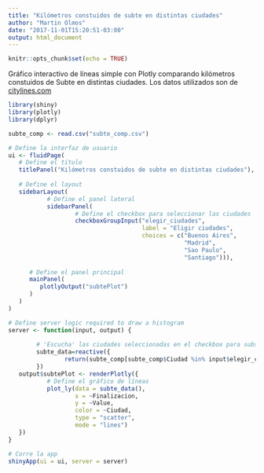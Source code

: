 ```yaml
---
title: "Kilómetros constuidos de subte en distintas ciudades"
author: "Martin Olmos"
date: "2017-11-01T15:20:51-03:00"
output: html_document
---
```


```r
knitr::opts_chunk$set(echo = TRUE)
```

Gráfico interactivo de líneas simple con Plotly comparando kilómetros constuidos de Subte en distintas ciudades.
Los datos utilizados son de [citylines.com](http://www.citylines.co/data)

```r
library(shiny)
library(plotly)
library(dplyr)

subte_comp <- read.csv("subte_comp.csv")

# Define la interfaz de usuario
ui <- fluidPage(
   # Define el título
   titlePanel("Kilómetros constuidos de subte en distintas ciudades"),
   
   # Define el layout 
   sidebarLayout(
           # Define el panel lateral
           sidebarPanel(
                   # Define el checkbox para seleccionar las ciudades
                   checkboxGroupInput("elegir_ciudades", 
                                      label = "Eligir ciudades",
                                      choices = c("Buenos Aires",
                                                  "Madrid",
                                                  "Sao Paulo", 
                                                  "Santiago"))),
      
      # Define el panel principal
      mainPanel(
         plotlyOutput("subtePlot")
      )
   )
)

# Define server logic required to draw a histogram
server <- function(input, output) {
        
        # 'Escucha' las ciudades seleccionadas en el checkbox para subsetear los datos
        subte_data=reactive({
                return(subte_comp[subte_comp$Ciudad %in% input$elegir_ciudades,])
        })
   output$subtePlot <- renderPlotly({
           # Define el gráfico de líneas
           plot_ly(data = subte_data(), 
                   x = ~Finalizacion, 
                   y = ~Value,
                   color = ~Ciudad, 
                   type = "scatter",
                   mode = "lines")
   })
}

# Corre la app 
shinyApp(ui = ui, server = server)

```

